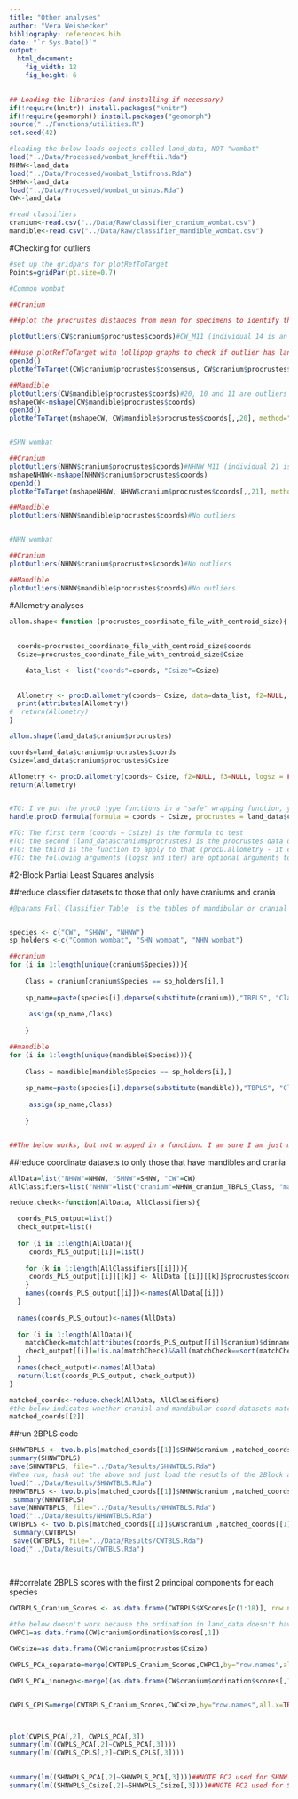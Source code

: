 ```yaml
---
title: "Other analyses"
author: "Vera Weisbecker"
bibliography: references.bib
date: "`r Sys.Date()`"
output:
  html_document:
    fig_width: 12
    fig_height: 6
---
```


```r
## Loading the libraries (and installing if necessary)
if(!require(knitr)) install.packages("knitr")
if(!require(geomorph)) install.packages("geomorph")
source("../Functions/utilities.R")
set.seed(42)

#loading the below loads objects called land_data, NOT "wombat"
load("../Data/Processed/wombat_krefftii.Rda")
NHNW<-land_data
load("../Data/Processed/wombat_latifrons.Rda")
SHNW<-land_data
load("../Data/Processed/wombat_ursinus.Rda")
CW<-land_data

#read classifiers
cranium<-read.csv("../Data/Raw/classifier_cranium_wombat.csv")
mandible<-read.csv("../Data/Raw/classifier_mandible_wombat.csv")

```

#Checking for outliers

```r


#set up the gridpars for plotRefToTarget
Points=gridPar(pt.size=0.7)

#Common wombat

##Cranium

###plot the procrustes distances from mean for specimens to identify the ones beyone the upper/lower quartiles

plotOutliers(CW$cranium$procrustes$coords)#CW_M11 (individual 14 is an outlier)

###use plotRefToTarget with lollipop graphs to check if outlier has landmark error; replace number according to which individuals have been identified as outliers
open3d()
plotRefToTarget(CW$cranium$procrustes$consensus, CW$cranium$procrustes$coords[,,14], method="vector", gridPars = Points)#No evidence of landmarking error

##Mandible
plotOutliers(CW$mandible$procrustes$coords)#20, 10 and 11 are outliers
mshapeCW<-mshape(CW$mandible$procrustes$coords)
open3d()
plotRefToTarget(mshapeCW, CW$mandible$procrustes$coords[,,20], method="vector", gridPars = Points) #Slight assymetry in 2 cases but no evidence of landmarking error


#SHN wombat

##Cranium
plotOutliers(NHNW$cranium$procrustes$coords)#NHNW_M11 (individual 21 is an outlier)
mshapeNHNW<-mshape(NHNW$cranium$procrustes$coords)
open3d()
plotRefToTarget(mshapeNHNW, NHNW$cranium$procrustes$coords[,,21], method="vector", gridPars = Points)#No evidence of landmarking errlr

##Mandible
plotOutliers(NHNW$mandible$procrustes$coords)#No outliers


#NHN wombat

##Cranium
plotOutliers(NHNW$cranium$procrustes$coords)#No outliers

##Mandible
plotOutliers(NHNW$mandible$procrustes$coords)#No outliers

```

#Allometry analyses

```r



allom.shape<-function (procrustes_coordinate_file_with_centroid_size){
  
  
  coords=procrustes_coordinate_file_with_centroid_size$coords
  Csize=procrustes_coordinate_file_with_centroid_size$Csize

    data_list <- list("coords"=coords, "Csize"=Csize)
  
   
  Allometry <- procD.allometry(coords~ Csize, data=data_list, f2=NULL, f3=NULL, logsz = FALSE, iter=999)
  print(attributes(Allometry))
#  return(Allometry)
}

allom.shape(land_data$cranium$procrustes)

coords=land_data$cranium$procrustes$coords
Csize=land_data$cranium$procrustes$Csize

Allometry <- procD.allometry(coords~ Csize, f2=NULL, f3=NULL, logsz = FALSE, iter=999)
return(Allometry)


#TG: I've put the procD type functions in a "safe" wrapping function, you can now use them as follow (sourced from utilities.R)
handle.procD.formula(formula = coords ~ Csize, procrustes = land_data$cranium$procrustes, procD.fun = procD.allometry, logsz = FALSE, iter = 1)

#TG: The first term (coords ~ Csize) is the formula to test
#TG: the second (land_data$cranium$procrustes) is the procrustes data object,
#TG: the third is the function to apply to that (procD.allometry - it can be any procD.something function)
#TG: the following arguments (logsz and iter) are optional arguments to be passed to the procD function.


```
#2-Block Partial Least Squares analysis

##reduce classifier datasets to those that only have craniums and crania
```r


#@params Full_Classifier_Table_ is the tables of mandibular or cranial classifiers (e.g. read.csv("../Data/Raw/classifier_cranium_wombat.csv")); spp is a vector of species (e.g. c("CW", "SHNW", "NHNW"))


species <- c("CW", "SHNW", "NHNW")
sp_holders <-c("Common wombat", "SHN wombat", "NHN wombat")

##cranium
for (i in 1:length(unique(cranium$Species))){
   
    Class = cranium[cranium$Species == sp_holders[i],]
    
    sp_name=paste(species[i],deparse(substitute(cranium)),"TBPLS", "Class", sep="_")#prepare for giving names to outputs
   
     assign(sp_name,Class)
    
    }

##mandible
for (i in 1:length(unique(mandible$Species))){
   
    Class = mandible[mandible$Species == sp_holders[i],]
    
    sp_name=paste(species[i],deparse(substitute(mandible)),"TBPLS", "Class", sep="_")#prepare for giving names to outputs
   
     assign(sp_name,Class)
    
    }


##The below works, but not wrapped in a function. I am sure I am just missing something simple.The below can be deleted once the above is successfully wrapped


```
##reduce coordinate datasets to only those that have mandibles and crania

```r

AllData=list("NHNW"=NHNW, "SHNW"=SHNW, "CW"=CW)
AllClassifiers=list("NHNW"=list("cranium"=NHNW_cranium_TBPLS_Class, "mandible"=NHNW_mandible_TBPLS_Class), "SHNW"=list("cranium"=SHNW_cranium_TBPLS_Class, "mandible"=SHNW_mandible_TBPLS_Class),"CW"=list("cranium"=CW_cranium_TBPLS_Class, "mandible"=CW_mandible_TBPLS_Class))

reduce.check<-function(AllData, AllClassifiers){

  coords_PLS_output=list()
  check_output=list()
  
  for (i in 1:length(AllData)){
     coords_PLS_output[[i]]=list()
     
    for (k in 1:length(AllClassifiers[[i]])){
     coords_PLS_output[[i]][[k]] <- AllData [[i]][[k]]$procrustes$coords [ , ,as.character(AllClassifiers[[i]][[k]]$TBPLS) != "Nil"]
    }
    names(coords_PLS_output[[i]])<-names(AllData[[i]])
  }
  
  names(coords_PLS_output)<-names(AllData)
  
  for (i in 1:length(AllData)){
    matchCheck=match(attributes(coords_PLS_output[[i]]$cranium)$dimnames[[3]], attributes(coords_PLS_output[[i]]$mandible)$dimnames[[3]])
    check_output[[i]]=!is.na(matchCheck)&&all(matchCheck==sort(matchCheck))
  }
  names(check_output)<-names(AllData)
  return(list(coords_PLS_output, check_output))
}

matched_coords<-reduce.check(AllData, AllClassifiers)
#the below indicates whether cranial and mandibular coord datasets match
matched_coords[[2]]

```
##run 2BPLS code

```r
SHNWTBPLS <- two.b.pls(matched_coords[[1]]$SHNW$cranium ,matched_coords[[1]]$SHNW$mandible ,iter=1) 
summary(SHNWTBPLS)
save(SHNWTBPLS, file="../Data/Results/SHNWTBLS.Rda")
#When run, hash out the above and just load the resutls of the 2Block analysis
load("../Data/Results/SHNWTBLS.Rda")
NHNWTBPLS <- two.b.pls(matched_coords[[1]]$NHNW$cranium ,matched_coords[[1]]$NHNW$mandible, iter=1) 
 summary(NHNWTBPLS)
save(NHNWTBPLS, file="../Data/Results/NHNWTBLS.Rda")
load("../Data/Results/NHNWTBLS.Rda")
CWTBPLS <- two.b.pls(matched_coords[[1]]$CW$cranium ,matched_coords[[1]]$CW$mandible ,iter=1) 
 summary(CWTBPLS)
 save(CWTBPLS, file="../Data/Results/CWTBLS.Rda")
load("../Data/Results/CWTBLS.Rda")
 
 
```
##correlate 2BPLS scores with the first 2 principal components for each species
```r
CWTBPLS_Cranium_Scores <- as.data.frame(CWTBPLS$XScores[c(1:18)], row.names=dimnames(CWTBPLS$XScores)[[1]])

#the below doesn't work because the ordination in land_data doesn't have pc scoress
CWPC1=as.data.frame(CW$cranium$ordination$scores[,1])

CWCsize=as.data.frame(CW$cranium$procrustes$Csize)

CWPLS_PCA_separate=merge(CWTBPLS_Cranium_Scores,CWPC1,by="row.names",all.x=TRUE)

CWPLS_PCA_inonego<-merge((as.data.frame(CW$cranium$ordination$scores[,1])), (as.data.frame(CW$cranium$procrustes$Csize)))


CWPLS_CPLS=merge(CWTBPLS_Cranium_Scores,CWCsize,by="row.names",all.x=TRUE)#Why can't I merge all three??



plot(CWPLS_PCA[,2], CWPLS_PCA[,3])
summary(lm((CWPLS_PCA[,2]~CWPLS_PCA[,3])))
summary(lm((CWPLS_CPLS[,2]~CWPLS_CPLS[,3])))

 
summary(lm((SHNWPLS_PCA[,2]~SHNWPLS_PCA[,3])))##NOTE PC2 used for SHNW!
summary(lm((SHNWPLS_Csize[,2]~SHNWPLS_Csize[,3])))##NOTE PC2 used for SHNW!
```
